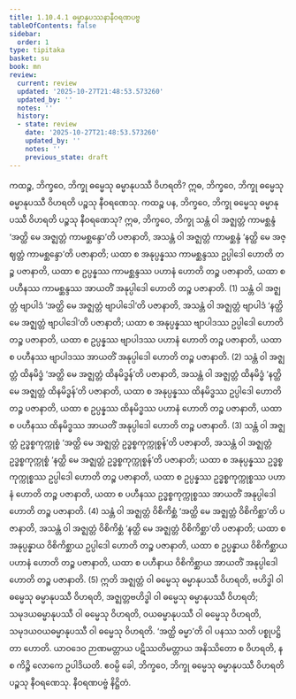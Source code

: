 ```yaml
---
title: 1.10.4.1 ဓမ္မာနုပဿနာနီဝရဏပဗ္ဗ
tableOfContents: false
sidebar:
  order: 1
type: tipitaka
basket: su
book: mn
review:
  current: review
  updated: '2025-10-27T21:48:53.573260'
  updated_by: ''
  notes: ''
  history:
  - state: review
    date: '2025-10-27T21:48:53.573260'
    updated_by: ''
    notes: ''
    previous_state: draft
---
```



<ReviewStatus review={frontmatter.review} showDetails={true} />

<HypothesisAnnotation frontmatter={frontmatter} />

<DynamicBreadcrumb />

<Division number="115" book="mn" e="ch" v="24" p="222">

<Paragraph number="365" book="mn">
ကထဉ္စ, ဘိက္ခဝေ, ဘိက္ခု ဓမ္မေသု ဓမ္မာနုပဿီ ဝိဟရတိ? ဣဓ, ဘိက္ခဝေ, ဘိက္ခု ဓမ္မေသု ဓမ္မာနုပဿီ ဝိဟရတိ ပဉ္စသု နီဝရဏေသု. ကထဉ္စ ပန, ဘိက္ခဝေ, ဘိက္ခု ဓမ္မေသု ဓမ္မာနုပဿီ ဝိဟရတိ ပဉ္စသု နီဝရဏေသု?
</Paragraph>

<Paragraph number="366" book="mn">
ဣဓ, ဘိက္ခဝေ, ဘိက္ခု သန္တံ ဝါ အဇ္ဈတ္တံ ကာမစ္ဆန္ဒံ ‘အတ္ထိ မေ အဇ္ဈတ္တံ ကာမစ္ဆန္ဒော’တိ ပဇာနာတိ, အသန္တံ ဝါ အဇ္ဈတ္တံ ကာမစ္ဆန္ဒံ ‘နတ္ထိ မေ အဇ္ဈတ္တံ ကာမစ္ဆန္ဒော’တိ ပဇာနာတိ; ယထာ စ အနုပ္ပန္နဿ ကာမစ္ဆန္ဒဿ ဥပ္ပါဒေါ ဟောတိ တဉ္စ ပဇာနာတိ, ယထာ စ ဥပ္ပန္နဿ ကာမစ္ဆန္ဒဿ ပဟာနံ ဟောတိ တဉ္စ ပဇာနာတိ, ယထာ စ ပဟီနဿ ကာမစ္ဆန္ဒဿ အာယတိံ အနုပ္ပါဒေါ ဟောတိ တဉ္စ ပဇာနာတိ. (1)
</Paragraph>

<Paragraph number="367" book="mn">
သန္တံ ဝါ အဇ္ဈတ္တံ ဗျာပါဒံ ‘အတ္ထိ မေ အဇ္ဈတ္တံ ဗျာပါဒေါ’တိ ပဇာနာတိ, အသန္တံ ဝါ အဇ္ဈတ္တံ ဗျာပါဒံ ‘နတ္ထိ မေ အဇ္ဈတ္တံ ဗျာပါဒေါ’တိ ပဇာနာတိ; ယထာ စ အနုပ္ပန္နဿ ဗျာပါဒဿ ဥပ္ပါဒေါ ဟောတိ တဉ္စ ပဇာနာတိ, ယထာ စ ဥပ္ပန္နဿ ဗျာပါဒဿ ပဟာနံ ဟောတိ တဉ္စ ပဇာနာတိ, ယထာ စ ပဟီနဿ ဗျာပါဒဿ အာယတိံ အနုပ္ပါဒေါ ဟောတိ တဉ္စ ပဇာနာတိ. (2)
</Paragraph>

<Paragraph number="368" book="mn">
သန္တံ ဝါ အဇ္ဈတ္တံ ထိနမိဒ္ဓံ ‘အတ္ထိ မေ အဇ္ဈတ္တံ ထိနမိဒ္ဓန်’တိ ပဇာနာတိ, အသန္တံ ဝါ အဇ္ဈတ္တံ ထိနမိဒ္ဓံ ‘နတ္ထိ မေ အဇ္ဈတ္တံ ထိနမိဒ္ဓန်’တိ ပဇာနာတိ, ယထာ စ အနုပ္ပန္နဿ ထိနမိဒ္ဓဿ ဥပ္ပါဒေါ ဟောတိ တဉ္စ ပဇာနာတိ, ယထာ စ ဥပ္ပန္နဿ ထိနမိဒ္ဓဿ ပဟာနံ ဟောတိ တဉ္စ ပဇာနာတိ, ယထာ စ ပဟီနဿ ထိနမိဒ္ဓဿ အာယတိံ အနုပ္ပါဒေါ ဟောတိ တဉ္စ ပဇာနာတိ. (3)
</Paragraph>

<Paragraph number="369" book="mn">
သန္တံ ဝါ အဇ္ဈတ္တံ ဥဒ္ဓစ္စကုက္ကုစ္စံ ‘အတ္ထိ မေ အဇ္ဈတ္တံ ဥဒ္ဓစ္စကုက္ကုစ္စန်’တိ ပဇာနာတိ, အသန္တံ ဝါ အဇ္ဈတ္တံ ဥဒ္ဓစ္စကုက္ကုစ္စံ ‘နတ္ထိ မေ အဇ္ဈတ္တံ ဥဒ္ဓစ္စကုက္ကုစ္စန်’တိ ပဇာနာတိ; ယထာ စ အနုပ္ပန္နဿ ဥဒ္ဓစ္စကုက္ကုစ္စဿ ဥပ္ပါဒေါ ဟောတိ တဉ္စ ပဇာနာတိ, ယထာ စ ဥပ္ပန္နဿ ဥဒ္ဓစ္စကုက္ကုစ္စဿ ပဟာနံ ဟောတိ တဉ္စ ပဇာနာတိ, ယထာ စ ပဟီနဿ ဥဒ္ဓစ္စကုက္ကုစ္စဿ အာယတိံ အနုပ္ပါဒေါ ဟောတိ တဉ္စ ပဇာနာတိ. (4)
</Paragraph>

<Paragraph number="370" book="mn">
သန္တံ ဝါ အဇ္ဈတ္တံ ဝိစိကိစ္ဆံ ‘အတ္ထိ မေ အဇ္ဈတ္တံ ဝိစိကိစ္ဆာ’တိ ပဇာနာတိ, အသန္တံ ဝါ အဇ္ဈတ္တံ ဝိစိကိစ္ဆံ ‘နတ္ထိ မေ အဇ္ဈတ္တံ ဝိစိကိစ္ဆာ’တိ ပဇာနာတိ; ယထာ စ အနုပ္ပန္နာယ ဝိစိကိစ္ဆာယ ဥပ္ပါဒေါ ဟောတိ တဉ္စ ပဇာနာတိ, ယထာ စ ဥပ္ပန္နာယ ဝိစိကိစ္ဆာယ ပဟာနံ ဟောတိ တဉ္စ ပဇာနာတိ, ယထာ စ ပဟီနာယ ဝိစိကိစ္ဆာယ အာယတိံ အနုပ္ပါဒေါ ဟောတိ တဉ္စ ပဇာနာတိ. (5)
</Paragraph>

<Paragraph number="371" book="mn">
ဣတိ အဇ္ဈတ္တံ ဝါ ဓမ္မေသု ဓမ္မာနုပဿီ ဝိဟရတိ, ဗဟိဒ္ဓါ ဝါ ဓမ္မေသု ဓမ္မာနုပဿီ ဝိဟရတိ, အဇ္ဈတ္တဗဟိဒ္ဓါ ဝါ ဓမ္မေသု ဓမ္မာနုပဿီ ဝိဟရတိ; သမုဒယဓမ္မာနုပဿီ ဝါ ဓမ္မေသု ဝိဟရတိ, ဝယဓမ္မာနုပဿီ ဝါ ဓမ္မေသု ဝိဟရတိ, သမုဒယဝယဓမ္မာနုပဿီ ဝါ ဓမ္မေသု ဝိဟရတိ. ‘အတ္ထိ ဓမ္မာ’တိ ဝါ ပနဿ သတိ ပစ္စုပဋ္ဌိတာ ဟောတိ. ယာဝဒေဝ ဉာဏမတ္တာယ ပဋိဿတိမတ္တာယ အနိဿိတော စ ဝိဟရတိ, န စ ကိဉ္စိ လောကေ ဥပါဒိယတိ. ဧဝမ္ပိ ခေါ, ဘိက္ခဝေ, ဘိက္ခု ဓမ္မေသု ဓမ္မာနုပဿီ ဝိဟရတိ ပဉ္စသု နီဝရဏေသု.

</Paragraph>
</Division>

<Paragraph number="372" type="center" book="mn">
နီဝရဏပဗ္ဗံ နိဋ္ဌိတံ.
</Paragraph>